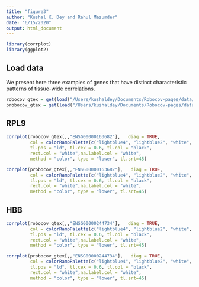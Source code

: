 ```yaml
---
title: "figure3"
author: "Kushal K. Dey and Rahul Mazumder"
date: "6/15/2020"
output: html_document
---
```


```r
library(corrplot)
library(ggplot2)
```

## Load data

We present here three examples of genes that have distinct characteristic patterns of tissue-wide correlations.

```r
robocov_gtex = get(load("/Users/kushaldey/Documents/Robocov-pages/data/Robocov_Box_all_genes.rda"))
probocov_gtex = get(load("/Users/kushaldey/Documents/Robocov-pages/data/Robocov_Precision_all_genes.rda"))
```

## RPL9

```r
corrplot(robocov_gtex[,,"ENSG00000163682"],   diag = TRUE,
         col = colorRampPalette(c("lightblue4", "lightblue2", "white", "indianred1", "indianred3"))(200),
         tl.pos = "ld", tl.cex = 0.6, tl.col = "black",
         rect.col = "white",na.label.col = "white",
         method = "color", type = "lower", tl.srt=45)
```

```r
corrplot(probocov_gtex[,,"ENSG00000163682"],   diag = TRUE,
         col = colorRampPalette(c("lightblue4", "lightblue2", "white", "indianred1", "indianred3"))(200),
         tl.pos = "ld", tl.cex = 0.6, tl.col = "black",
         rect.col = "white",na.label.col = "white",
         method = "color", type = "lower", tl.srt=45)
```

## HBB

```r
corrplot(robocov_gtex[,,"ENSG00000244734"],   diag = TRUE,
         col = colorRampPalette(c("lightblue4", "lightblue2", "white", "indianred1", "indianred3"))(200),
         tl.pos = "ld", tl.cex = 0.6, tl.col = "black",
         rect.col = "white",na.label.col = "white",
         method = "color", type = "lower", tl.srt=45)
```

```r
corrplot(probocov_gtex[,,"ENSG00000244734"],   diag = TRUE,
         col = colorRampPalette(c("lightblue4", "lightblue2", "white", "indianred1", "indianred3"))(200),
         tl.pos = "ld", tl.cex = 0.6, tl.col = "black",
         rect.col = "white",na.label.col = "white",
         method = "color", type = "lower", tl.srt=45)
```



